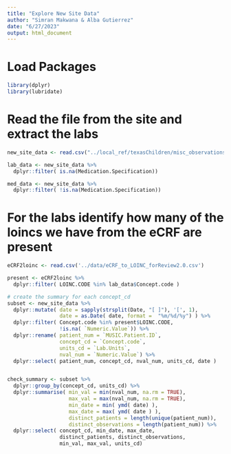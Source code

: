```yaml
---
title: "Explore New Site Data"
author: "Simran Makwana & Alba Gutierrez"
date: "6/27/2023"
output: html_document
---
```

# Load Packages
```r
library(dplyr)
library(lubridate)
```

# Read the file from the site and extract the labs 
```r
new_site_data <- read.csv("../local_ref/texasChildren/misc_observations.csv")

lab_data <- new_site_data %>%
  dplyr::filter( is.na(Medication.Specification))

med_data <- new_site_data %>%
  dplyr::filter( !is.na(Medication.Specification))
```

# For the labs identify how many of the loincs we have from the eCRF are present
```r
eCRF2loinc <- read.csv('../data/eCRF_to_LOINC_forReview2.0.csv')

present <- eCRF2loinc %>%
  dplyr::filter( LOINC.CODE %in% lab_data$Concept.code )
```



```r
# create the summary for each concept_cd
subset <- new_site_data %>%
  dplyr::mutate( date = sapply(strsplit(Date, "[ ]"), '[', 1), 
                 date = as.Date( date, format =  "%m/%d/%y") ) %>%
  dplyr::filter( Concept.code %in% present$LOINC.CODE, 
                 !is.na( `Numeric.Value`)) %>%
  dplyr::rename( patient_num = `MUSIC.Patient.ID`, 
                 concept_cd = `Concept.code`, 
                 units_cd = `Lab.Units`, 
                 nval_num = `Numeric.Value`) %>%
  dplyr::select( patient_num, concept_cd, nval_num, units_cd, date )


check_summary <- subset %>%
  dplyr::group_by(concept_cd, units_cd) %>%
  dplyr::summarise( min_val = min(nval_num, na.rm = TRUE), 
                    max_val = max(nval_num, na.rm = TRUE), 
                    min_date = min( ymd( date) ), 
                    max_date = max( ymd( date ) ), 
                    distinct_patients = length(unique(patient_num)), 
                    distinct_observations = length(patient_num)) %>%
  dplyr::select( concept_cd, min_date, max_date, 
                 distinct_patients, distinct_observations, 
                 min_val, max_val, units_cd)
```
